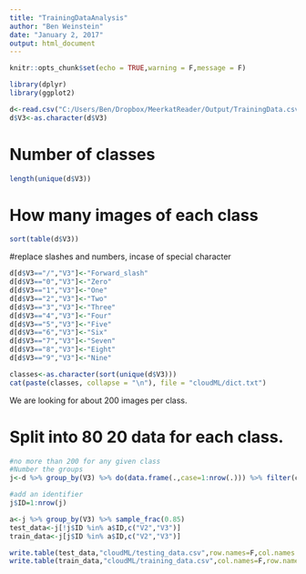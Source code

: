 ```yaml
---
title: "TrainingDataAnalysis"
author: "Ben Weinstein"
date: "January 2, 2017"
output: html_document
---
```


```r
knitr::opts_chunk$set(echo = TRUE,warning = F,message = F)
```

```r
library(dplyr)
library(ggplot2)
```

```r
d<-read.csv("C:/Users/Ben/Dropbox/MeerkatReader/Output/TrainingData.csv",header=F)
d$V3<-as.character(d$V3)
```

# Number of classes
```r
length(unique(d$V3))
```

# How many images of each class

```r
sort(table(d$V3))
```

#replace slashes and numbers, incase of special character

```r
d[d$V3=="/","V3"]<-"Forward_slash"
d[d$V3=="0","V3"]<-"Zero"
d[d$V3=="1","V3"]<-"One"
d[d$V3=="2","V3"]<-"Two"
d[d$V3=="3","V3"]<-"Three"
d[d$V3=="4","V3"]<-"Four"
d[d$V3=="5","V3"]<-"Five"
d[d$V3=="6","V3"]<-"Six"
d[d$V3=="7","V3"]<-"Seven"
d[d$V3=="8","V3"]<-"Eight"
d[d$V3=="9","V3"]<-"Nine"
```

```r
classes<-as.character(sort(unique(d$V3)))
cat(paste(classes, collapse = "\n"), file = "cloudML/dict.txt") 
```

We are looking for about 200 images per class.

# Split into 80 20 data for each class.
```r

#no more than 200 for any given class
#Number the groups
j<-d %>% group_by(V3) %>% do(data.frame(.,case=1:nrow(.))) %>% filter(case<=300)

#add an identifier
j$ID=1:nrow(j)

a<-j %>% group_by(V3) %>% sample_frac(0.85)
test_data<-j[!j$ID %in% a$ID,c("V2","V3")]
train_data<-j[j$ID %in% a$ID,c("V2","V3")]

write.table(test_data,"cloudML/testing_data.csv",row.names=F,col.names = F,sep=",",quote=F)
write.table(train_data,"cloudML/training_data.csv",col.names=F,row.names=F,sep=",",quote=F)
```